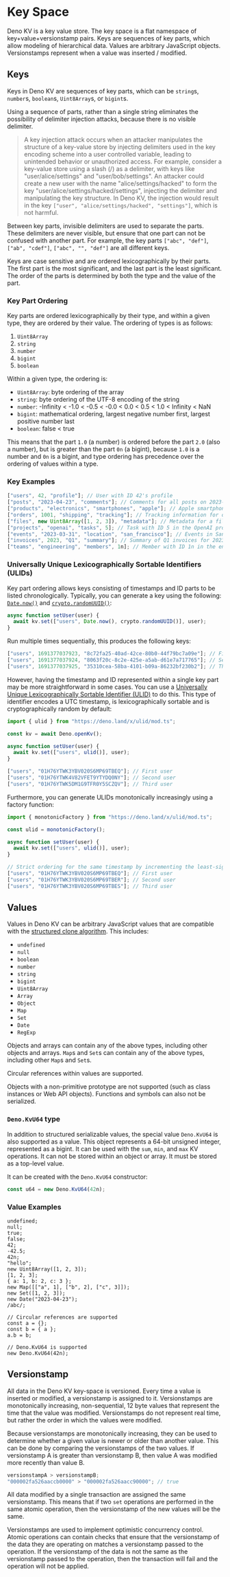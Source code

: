 
# Key Space

<Admonition />

Deno KV is a key value store. The key space is a flat namespace of
key+value+versionstamp pairs. Keys are sequences of key parts, which allow
modeling of hierarchical data. Values are arbitrary JavaScript objects.
Versionstamps represent when a value was inserted / modified.

## Keys

Keys in Deno KV are sequences of key parts, which can be `string`s, `number`s,
`boolean`s, `Uint8Array`s, or `bigint`s.

Using a sequence of parts, rather than a single string eliminates the
possibility of delimiter injection attacks, because there is no visible
delimiter.

> A key injection attack occurs when an attacker manipulates the structure of a
> key-value store by injecting delimiters used in the key encoding scheme into a
> user controlled variable, leading to unintended behavior or unauthorized
> access. For example, consider a key-value store using a slash (/) as a
> delimiter, with keys like "user/alice/settings" and "user/bob/settings". An
> attacker could create a new user with the name "alice/settings/hacked" to form
> the key "user/alice/settings/hacked/settings", injecting the delimiter and
> manipulating the key structure. In Deno KV, the injection would result in the
> key `["user", "alice/settings/hacked", "settings"]`, which is not harmful.

Between key parts, invisible delimiters are used to separate the parts. These
delimiters are never visible, but ensure that one part can not be confused with
another part. For example, the key parts `["abc", "def"]`, `["ab", "cdef"]`,
`["abc", "", "def"]` are all different keys.

Keys are case sensitive and are ordered lexicographically by their parts. The
first part is the most significant, and the last part is the least significant.
The order of the parts is determined by both the type and the value of the part.

### Key Part Ordering

Key parts are ordered lexicographically by their type, and within a given type,
they are ordered by their value. The ordering of types is as follows:

1. `Uint8Array`
1. `string`
1. `number`
1. `bigint`
1. `boolean`

Within a given type, the ordering is:

- `Uint8Array`: byte ordering of the array
- `string`: byte ordering of the UTF-8 encoding of the string
- `number`: -Infinity < -1.0 < -0.5 < -0.0 < 0.0 < 0.5 < 1.0 < Infinity <
  NaN
- `bigint`: mathematical ordering, largest negative number first, largest
  positive number last
- `boolean`: false < true

This means that the part `1.0` (a number) is ordered before the part `2.0` (also
a number), but is greater than the part `0n` (a bigint), because `1.0` is a
number and `0n` is a bigint, and type ordering has precedence over the ordering
of values within a type.

### Key Examples

```js
["users", 42, "profile"]; // User with ID 42's profile
["posts", "2023-04-23", "comments"]; // Comments for all posts on 2023-04-23
["products", "electronics", "smartphones", "apple"]; // Apple smartphones in the electronics category
["orders", 1001, "shipping", "tracking"]; // Tracking information for order ID 1001
["files", new Uint8Array([1, 2, 3]), "metadata"]; // Metadata for a file with Uint8Array identifier
["projects", "openai", "tasks", 5]; // Task with ID 5 in the OpenAI project
["events", "2023-03-31", "location", "san_francisco"]; // Events in San Francisco on 2023-03-31
["invoices", 2023, "Q1", "summary"]; // Summary of Q1 invoices for 2023
["teams", "engineering", "members", 1n]; // Member with ID 1n in the engineering team
```

### Universally Unique Lexicographically Sortable Identifiers (ULIDs)

Key part ordering allows keys consisting of timestamps and ID parts to be listed
chronologically. Typically, you can generate a key using the following:
[`Date.now()`](https://developer.mozilla.org/en-US/docs/Web/JavaScript/Reference/Global_Objects/Date/now)
and
[`crypto.randomUUID()`](https://developer.mozilla.org/en-US/docs/Web/API/Crypto/randomUUID):

```js
async function setUser(user) {
  await kv.set(["users", Date.now(), crypto.randomUUID()], user);
}
```

Run multiple times sequentially, this produces the following keys:

```js
["users", 1691377037923, "8c72fa25-40ad-42ce-80b0-44f79bc7a09e"]; // First user
["users", 1691377037924, "8063f20c-8c2e-425e-a5ab-d61e7a717765"]; // Second user
["users", 1691377037925, "35310cea-58ba-4101-b09a-86232bf230b2"]; // Third user
```

However, having the timestamp and ID represented within a single key part may be
more straightforward in some cases. You can use a
[Universally Unique Lexicographically Sortable Identifier (ULID)](https://github.com/ulid/spec)
to do this. This type of identifier encodes a UTC timestamp, is
lexicographically sortable and is cryptographically random by default:

```js
import { ulid } from "https://deno.land/x/ulid/mod.ts";

const kv = await Deno.openKv();

async function setUser(user) {
  await kv.set(["users", ulid()], user);
}
```

```js
["users", "01H76YTWK3YBV020S6MP69TBEQ"]; // First user
["users", "01H76YTWK4V82VFET9YTYDQ0NY"]; // Second user
["users", "01H76YTWK5DM1G9TFR0Y5SCZQV"]; // Third user
```

Furthermore, you can generate ULIDs monotonically increasingly using a factory
function:

```js
import { monotonicFactory } from "https://deno.land/x/ulid/mod.ts";

const ulid = monotonicFactory();

async function setUser(user) {
  await kv.set(["users", ulid()], user);
}
```

```js
// Strict ordering for the same timestamp by incrementing the least-significant random bit by 1
["users", "01H76YTWK3YBV020S6MP69TBEQ"]; // First user
["users", "01H76YTWK3YBV020S6MP69TBER"]; // Second user
["users", "01H76YTWK3YBV020S6MP69TBES"]; // Third user
```

## Values

Values in Deno KV can be arbitrary JavaScript values that are compatible with
the [structured clone algorithm][structured clone algorithm]. This includes:

- `undefined`
- `null`
- `boolean`
- `number`
- `string`
- `bigint`
- `Uint8Array`
- `Array`
- `Object`
- `Map`
- `Set`
- `Date`
- `RegExp`

Objects and arrays can contain any of the above types, including other objects
and arrays. `Map`s and `Set`s can contain any of the above types, including
other `Map`s and `Set`s.

Circular references within values are supported.

Objects with a non-primitive prototype are not supported (such as class
instances or Web API objects). Functions and symbols can also not be serialized.

### `Deno.KvU64` type

In addition to structured serializable values, the special value `Deno.KvU64` is
also supported as a value. This object represents a 64-bit unsigned integer,
represented as a bigint. It can be used with the `sum`, `min`, and `max` KV
operations. It can not be stored within an object or array. It must be stored as
a top-level value.

It can be created with the `Deno.KvU64` constructor:

```js
const u64 = new Deno.KvU64(42n);
```

### Value Examples

```js,ignore
undefined;
null;
true;
false;
42;
-42.5;
42n;
"hello";
new Uint8Array([1, 2, 3]);
[1, 2, 3];
{ a: 1, b: 2, c: 3 };
new Map([["a", 1], ["b", 2], ["c", 3]]);
new Set([1, 2, 3]);
new Date("2023-04-23");
/abc/;

// Circular references are supported
const a = {};
const b = { a };
a.b = b;

// Deno.KvU64 is supported
new Deno.KvU64(42n);
```

## Versionstamp

All data in the Deno KV key-space is versioned. Every time a value is inserted
or modified, a versionstamp is assigned to it. Versionstamps are monotonically
increasing, non-sequential, 12 byte values that represent the time that the
value was modified. Versionstamps do not represent real time, but rather the
order in which the values were modified.

Because versionstamps are monotonically increasing, they can be used to
determine whether a given value is newer or older than another value. This can
be done by comparing the versionstamps of the two values. If versionstamp A is
greater than versionstamp B, then value A was modified more recently than value
B.

```js
versionstampA > versionstampB;
"000002fa526aaccb0000" > "000002fa526aacc90000"; // true
```

All data modified by a single transaction are assigned the same versionstamp.
This means that if two `set` operations are performed in the same atomic
operation, then the versionstamp of the new values will be the same.

Versionstamps are used to implement optimistic concurrency control. Atomic
operations can contain checks that ensure that the versionstamp of the data they
are operating on matches a versionstamp passed to the operation. If the
versionstamp of the data is not the same as the versionstamp passed to the
operation, then the transaction will fail and the operation will not be applied.

[structured clone algorithm]: https://developer.mozilla.org/en-US/docs/Web/API/Web_Workers_API/Structured_clone_algorithm
